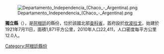 [[Image:Departamento_Independencia_(Chaco_-_Argentina).png|right]]

'''獨立縣'''（{{lang-es|Departamento Independencia}}），是[[阿根廷|阿根廷]]的縣份，位於該國北部[[查科省|查科省]]，首府設於[[坎波拉戈_(查科省)|坎波拉戈]]，始建於1921年7月11日，面積1,871平方公里，2010年人口22,411，人口密度每平方公里12.0人。

{{Argentina-geo-stub}}
[[Category:阿根廷縣份|Category:阿根廷縣份]]
